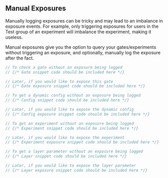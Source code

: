 
## Manual Exposures 

<Warning>
Manually logging exposures can be tricky and may lead to an imbalance in exposure events. For example, only triggering exposures for users in the Test group of an experiment will imbalance the experiment, making it useless.
</Warning>

Manual exposures give you the option to query your gates/experiments without triggering an exposure, and optionally, manually log the exposure after the fact.

<CodeGroup>

```javascript Check Gate
// To check a gate without an exposure being logged
// {/* Gate snippet code should be included here */}

// Later, if you would like to expose this gate
// {/* Gate exposure snippet code should be included here */}
```

```javascript Get Config
// To get a dynamic config without an exposure being logged
// {/* Config snippet code should be included here */}

// Later, if you would like to expose the dynamic config
// {/* Config exposure snippet code should be included here */}
```

```javascript Get Experiment
// To get an experiment without an exposure being logged
// {/* Experiment snippet code should be included here */}

// Later, if you would like to expose the experiment
// {/* Experiment exposure snippet code should be included here */}
```

```javascript Get Layer
// To get a layer parameter without an exposure being logged
// {/* Layer snippet code should be included here */}

// Later, if you would like to expose the layer parameter
// {/* Layer exposure snippet code should be included here */}
```

</CodeGroup>
